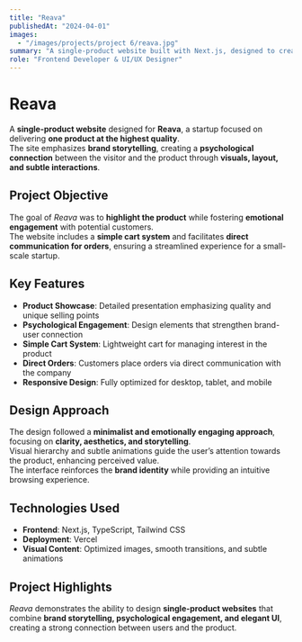 ```yaml
---
title: "Reava"
publishedAt: "2024-04-01"
images:
  - "/images/projects/project 6/reava.jpg"
summary: "A single-product website built with Next.js, designed to create a psychological connection between the user and the brand, with a simple cart system and direct order communication."
role: "Frontend Developer & UI/UX Designer"
---
```


# Reava

A **single-product website** designed for **Reava**, a startup focused on delivering **one product at the highest quality**.  
The site emphasizes **brand storytelling**, creating a **psychological connection** between the visitor and the product through **visuals, layout, and subtle interactions**.

## Project Objective

The goal of *Reava* was to **highlight the product** while fostering **emotional engagement** with potential customers.  
The website includes a **simple cart system** and facilitates **direct communication for orders**, ensuring a streamlined experience for a small-scale startup.

## Key Features

- **Product Showcase**: Detailed presentation emphasizing quality and unique selling points  
- **Psychological Engagement**: Design elements that strengthen brand-user connection  
- **Simple Cart System**: Lightweight cart for managing interest in the product  
- **Direct Orders**: Customers place orders via direct communication with the company  
- **Responsive Design**: Fully optimized for desktop, tablet, and mobile  

## Design Approach

The design followed a **minimalist and emotionally engaging approach**, focusing on **clarity, aesthetics, and storytelling**.  
Visual hierarchy and subtle animations guide the user’s attention towards the product, enhancing perceived value.  
The interface reinforces the **brand identity** while providing an intuitive browsing experience.

## Technologies Used

- **Frontend**: Next.js, TypeScript, Tailwind CSS  
- **Deployment**: Vercel  
- **Visual Content**: Optimized images, smooth transitions, and subtle animations  

## Project Highlights

*Reava* demonstrates the ability to design **single-product websites** that combine **brand storytelling, psychological engagement, and elegant UI**, creating a strong connection between users and the product.
